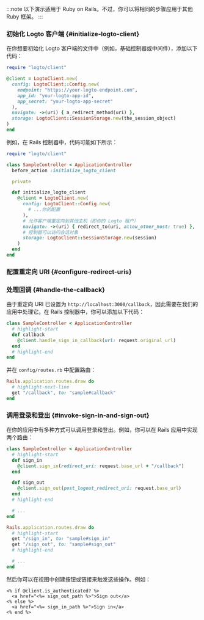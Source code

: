 
:::note
以下演示适用于 Ruby on Rails。不过，你可以将相同的步骤应用于其他 Ruby 框架。
:::

### 初始化 Logto 客户端 \{#initialize-logto-client}

在你想要初始化 Logto 客户端的文件中（例如，基础控制器或中间件），添加以下代码：

```ruby
require "logto/client"

@client = LogtoClient.new(
  config: LogtoClient::Config.new(
    endpoint: "https://your-logto-endpoint.com",
    app_id: "your-logto-app-id",
    app_secret: "your-logto-app-secret"
  ),
  navigate: ->(uri) { a_redirect_method(uri) },
  storage: LogtoClient::SessionStorage.new(the_session_object)
)
end
```

例如，在 Rails 控制器中，代码可能如下所示：

```ruby title="app/controllers/sample_controller.rb"
require "logto/client"

class SampleController < ApplicationController
  before_action :initialize_logto_client

  private

  def initialize_logto_client
    @client = LogtoClient.new(
      config: LogtoClient::Config.new(
        # ...你的配置
      ),
      # 允许客户端重定向到其他主机（即你的 Logto 租户）
      navigate: ->(uri) { redirect_to(uri, allow_other_host: true) },
      # 控制器可以访问会话对象
      storage: LogtoClient::SessionStorage.new(session)
    )
  end
end
```

### 配置重定向 URI \{#configure-redirect-uris}

<SignInFlowSummary />

<AssumingUrl />

<WebConfigureRedirectUris />

### 处理回调 \{#handle-the-callback}

由于重定向 URI 已设置为 `http://localhost:3000/callback`，因此需要在我们的应用中处理它。在 Rails 控制器中，你可以添加以下代码：

```ruby title="app/controllers/sample_controller.rb"
class SampleController < ApplicationController
  # highlight-start
  def callback
    @client.handle_sign_in_callback(url: request.original_url)
  end
  # highlight-end
end
```

并在 `config/routes.rb` 中配置路由：

```ruby title="config/routes.rb"
Rails.application.routes.draw do
  # highlight-next-line
  get "/callback", to: "sample#callback"
end
```

### 调用登录和登出 \{#invoke-sign-in-and-sign-out}

在你的应用中有多种方式可以调用登录和登出。例如，你可以在 Rails 应用中实现两个路由：

```ruby title="app/controllers/sample_controller.rb"
class SampleController < ApplicationController
  # highlight-start
  def sign_in
    @client.sign_in(redirect_uri: request.base_url + "/callback")
  end

  def sign_out
    @client.sign_out(post_logout_redirect_uri: request.base_url)
  end
  # highlight-end

  # ...
end
```

```ruby title="config/routes.rb"
Rails.application.routes.draw do
  # highlight-start
  get "/sign_in", to: "sample#sign_in"
  get "/sign_out", to: "sample#sign_out"
  # highlight-end

  # ...
end
```

然后你可以在视图中创建按钮或链接来触发这些操作。例如：

```erb title="app/views/sample/index.html.erb"
<% if @client.is_authenticated? %>
  <a href="<%= sign_out_path %>">Sign out</a>
<% else %>
  <a href="<%= sign_in_path %>">Sign in</a>
<% end %>
```

<Checkpoint />
